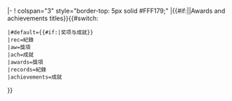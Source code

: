 <includeonly>|-
! colspan="3" style="border-top: 5px solid #FFF179;" |{{#if:{{{1}}}||Awards and achievements titles}}{{#switch:{{{1}}}
 |#default={{#if:{{{1}}}|奖项与成就}}
 |rec=紀錄
 |aw=獎項
 |ach=成就
 |awards=獎項
 |records=紀錄
 |achievements=成就
}}</includeonly><noinclude>
{{documentation}}
</noinclude>